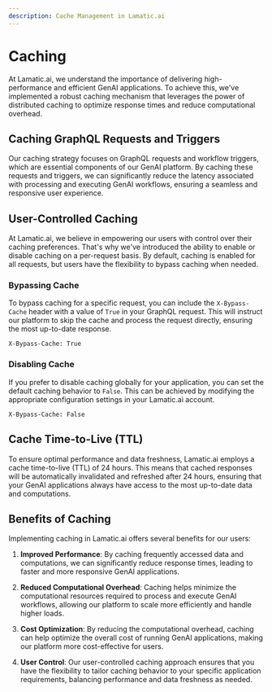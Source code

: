 ---
description: Cache Management in Lamatic.ai
---

# Caching

At Lamatic.ai, we understand the importance of delivering high-performance and efficient GenAI applications. To achieve this, we've implemented a robust caching mechanism that leverages the power of distributed caching to optimize response times and reduce computational overhead.

## Caching GraphQL Requests and Triggers

Our caching strategy focuses on GraphQL requests and workflow triggers, which are essential components of our GenAI platform. By caching these requests and triggers, we can significantly reduce the latency associated with processing and executing GenAI workflows, ensuring a seamless and responsive user experience.

## User-Controlled Caching

At Lamatic.ai, we believe in empowering our users with control over their caching preferences. That's why we've introduced the ability to enable or disable caching on a per-request basis. By default, caching is enabled for all requests, but users have the flexibility to bypass caching when needed.

### Bypassing Cache

To bypass caching for a specific request, you can include the `X-Bypass-Cache` header with a value of `True` in your GraphQL request. This will instruct our platform to skip the cache and process the request directly, ensuring the most up-to-date response.

```
X-Bypass-Cache: True
```

### Disabling Cache

If you prefer to disable caching globally for your application, you can set the default caching behavior to `False`. This can be achieved by modifying the appropriate configuration settings in your Lamatic.ai account.

```
X-Bypass-Cache: False
```

## Cache Time-to-Live (TTL)

To ensure optimal performance and data freshness, Lamatic.ai employs a cache time-to-live (TTL) of 24 hours. This means that cached responses will be automatically invalidated and refreshed after 24 hours, ensuring that your GenAI applications always have access to the most up-to-date data and computations.

## Benefits of Caching

Implementing caching in Lamatic.ai offers several benefits for our users:

1. **Improved Performance**: By caching frequently accessed data and computations, we can significantly reduce response times, leading to faster and more responsive GenAI applications.

2. **Reduced Computational Overhead**: Caching helps minimize the computational resources required to process and execute GenAI workflows, allowing our platform to scale more efficiently and handle higher loads.

3. **Cost Optimization**: By reducing the computational overhead, caching can help optimize the overall cost of running GenAI applications, making our platform more cost-effective for users.

4. **User Control**: Our user-controlled caching approach ensures that you have the flexibility to tailor caching behavior to your specific application requirements, balancing performance and data freshness as needed.
